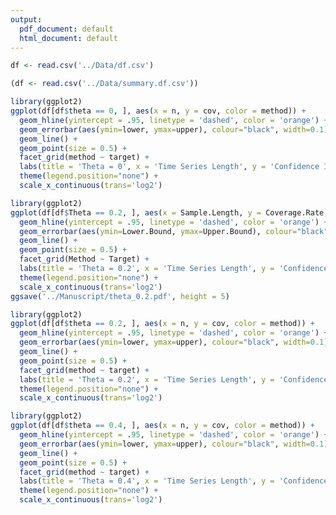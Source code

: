 ```yaml
---
output:
  pdf_document: default
  html_document: default
---
```

```r
df <- read.csv('../Data/df.csv')
```
```r
(df <- read.csv('../Data/summary.df.csv'))
```

```r
library(ggplot2)
ggplot(df[df$theta == 0, ], aes(x = n, y = cov, color = method)) +
  geom_hline(yintercept = .95, linetype = 'dashed', color = 'orange') + 
  geom_errorbar(aes(ymin=lower, ymax=upper), colour="black", width=0.1) +
  geom_line() +
  geom_point(size = 0.5) +
  facet_grid(method ~ target) +
  labs(title = 'Theta = 0', x = 'Time Series Length', y = 'Confidence Interval Mean Recovery Rate', color = 'Method') +
  theme(legend.position="none") +
  scale_x_continuous(trans='log2')
```
```r
library(ggplot2)
ggplot(df[df$Theta == 0.2, ], aes(x = Sample.Length, y = Coverage.Rate, color = Method)) +
  geom_hline(yintercept = .95, linetype = 'dashed', color = 'orange') + 
  geom_errorbar(aes(ymin=Lower.Bound, ymax=Upper.Bound), colour="black", width=0.1) +
  geom_line() +
  geom_point(size = 0.5) +
  facet_grid(Method ~ Target) +
  labs(title = 'Theta = 0.2', x = 'Time Series Length', y = 'Confidence Interval Mean Recovery Rate', color = 'Method') +
  theme(legend.position="none") +
  scale_x_continuous(trans='log2')
ggsave('../Manuscript/theta_0.2.pdf', height = 5)
```
```r
library(ggplot2)
ggplot(df[df$theta == 0.2, ], aes(x = n, y = cov, color = method)) +
  geom_hline(yintercept = .95, linetype = 'dashed', color = 'orange') + 
  geom_errorbar(aes(ymin=lower, ymax=upper), colour="black", width=0.1) +
  geom_line() +
  geom_point(size = 0.5) +
  facet_grid(method ~ target) +
  labs(title = 'Theta = 0.2', x = 'Time Series Length', y = 'Confidence Interval Mean Recovery Rate', color = 'Method') +
  theme(legend.position="none") +
  scale_x_continuous(trans='log2')
```

```r
library(ggplot2)
ggplot(df[df$theta == 0.4, ], aes(x = n, y = cov, color = method)) +
  geom_hline(yintercept = .95, linetype = 'dashed', color = 'orange') + 
  geom_errorbar(aes(ymin=lower, ymax=upper), colour="black", width=0.1) +
  geom_line() +
  geom_point(size = 0.5) +
  facet_grid(method ~ target) +
  labs(title = 'Theta = 0.4', x = 'Time Series Length', y = 'Confidence Interval Mean Recovery Rate', color = 'Method') +
  theme(legend.position="none") +
  scale_x_continuous(trans='log2')
```